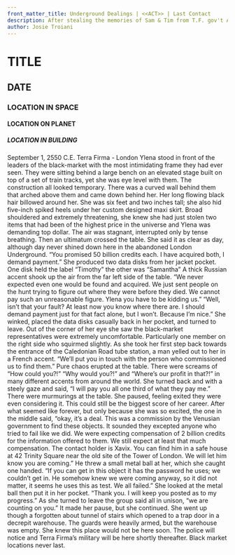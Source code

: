```yaml
---
front_matter_title: Underground Dealings | <<ACT>> | Last Contact
description: After stealing the memories of Sam & Tim from T.F. gov't Alestra demands payment from black market.
author: Josie Troiani
---
```

# TITLE

## DATE

### LOCATION IN SPACE

#### LOCATION ON PLANET

##### LOCATION IN BUILDING

September 1, 2550 C.E.
Terra Firma - London
Ylena stood in front of the leaders of the black-market with the most intimidating frame they had ever seen. They were sitting behind a large bench on an elevated stage built on top of a set of train tracks, yet she was eye level with them. The construction all looked temporary. There was a curved wall behind them that arched above them and came down behind her. Her long flowing black hair billowed around her. She was six feet and two inches tall; she also hid five-inch spiked heels under her custom designed maxi skirt. Broad shouldered and extremely threatening, she knew she had just stolen two items that had been of the highest price in the universe and Ylena was demanding top dollar.
The air was stagnant, interrupted only by tense breathing. Then an ultimatum crossed the table. She said it as clear as day, although day never shined down here in the abandoned London Underground. “You promised 50 billion credits each. I have acquired both, I demand payment.” She produced two data disks from her jacket pocket. One disk held the label “Timothy” the other was “Samantha”
A thick Russian accent shook up the air from the far left side of the table. “We never expected even one would be found and acquired. We just sent people on the hunt trying to figure out where they were before they died. We cannot pay such an unreasonable figure. Ylena you have to be kidding us.”
“Well, isn’t that your fault? At least now you know where there are. I should demand payment just for that fact alone, but I won’t. Because I’m nice.” She winked, placed the data disks casually back in her pocket, and turned to leave.
Out of the corner of her eye she saw the black-market representatives were extremely uncomfortable. Particularly one member on the right side who squirmed slightly. As she took her first step back towards the entrance of the Caledonian Road tube station, a man yelled out to her in a French accent. “We’ll put you in touch with the person who commissioned us to find them.”
Pure chaos erupted at the table. There were screams of “How could you?!” “Why would you?!” and “Where’s our profit in that?!” in many different accents from around the world.
She turned back and with a steely gaze and said, “I will pay you all one third of what they pay me.” There were murmurings at the table. She paused, feeling exited they were even considering it. This could still be the biggest score of her career.
After what seemed like forever, but only because she was so excited, the one in the middle said, “okay, it’s a deal. This was a commission by the Venusian government to find these objects. It sounded they excepted anyone who tried to fail like we did. We were expecting compensation of 2 billion credits for the information offered to them. We still expect at least that much compensation. The contact holder is Xavix. You can find him in a safe house at 42 Trinity Square near the old site of the Tower of London. We will let him know you are coming.” He threw a small metal ball at her, which she caught one handed. “If you can get in this object it has the password he uses; we couldn’t get in. He somehow knew we were coming anyway, so it did not matter, it seems he uses this as test. We all failed.”
She looked at the metal ball then put it in her pocket. “Thank you. I will keep you posted as to my progress.”
As she turned to leave the group said all in unison, “we are counting on you.”
It made her pause, but she continued. She went up though a forgotten about tunnel of stairs which opened to a trap door in a decrepit warehouse. The guards were heavily armed, but the warehouse was empty. She knew this place would not be here soon. The police will notice and Terra Firma’s military will be here shortly thereafter. Black market locations never last.
